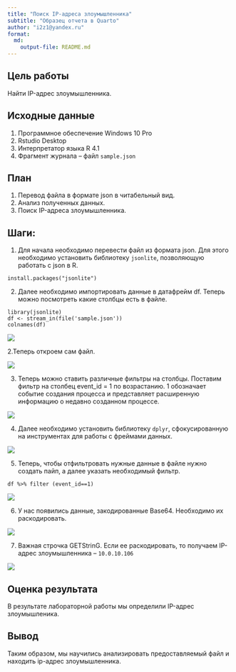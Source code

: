 ```yaml
---
title: "Поиск IP-адреса злоумышленника"
subtitle: "Образец отчета в Quarto"
author: "i2z1@yandex.ru"
format: 
  md:
    output-file: README.md
---
```


## Цель работы

 Найти IP-адрес злоумышленника.

## Исходные данные

1. Программное обеспечение Windows 10 Pro
2. Rstudio Desktop
3. Интерпретатор языка R 4.1
4. Фрагмент журнала -- файл `sample.json`
     
       
 
## План

1. Перевод файла в формате json в читабельный вид.     
2. Анализ полученных данных.    
3. Поиск IP-адреса злоумышленника.    

## Шаги:   

1. Для начала необходимо перевести файл из формата json. Для этого необходимо установить библиотеку `jsonlite`, позволяющую работать с json в R. 

```
install.packages("jsonlite")
```

2. Далее необходимо импортировать данные в датафрейм df. Теперь можно посмотреть какие столбцы есть в файле.

```
library(jsonlite)    
df <- stream_in(file('sample.json'))
colnames(df)
```

![](img/1.png)

2.Теперь откроем сам файл.


![](img/2.png)

3. Теперь можно ставить различные фильтры на столбцы. Поставим фильтр на столбец event_id = 1  по возрастанию. 1 обозначает событие создания процесса и представляет расширенную информацию о недавно созданном процессе.

![](img/3.png)

4. Далее необходимо установить библиотеку `dplyr`, сфокусированную на инструментах для работы с фреймами данных.

![](img/4.png)

5. Теперь, чтобы отфильтровать нужные данные в файле нужно создать пайп, а далее указать необходимый фильтр.

```
df %>% filter (event_id==1)
```

![](img/6.png)

6. У нас появились данные, закодированные Base64. Необходимо их раскодировать.

![](img/7.png)

7. Важная строчка GETStrinG. Если ее раскодировать, то получаем IP-адрес злоумышленника -- `10.0.10.106`

![](img/8.png)

## Оценка результата

 В результате лабораторной работы мы определили IP-адрес злоумышленика.

## Вывод

Таким образом, мы научились анализировать предоставляемый файл и находить ip-адрес злоумышленника.


